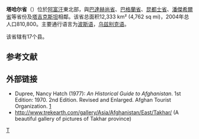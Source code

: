 {{Infobox settlement
| name = 塔哈爾省
| native_name = <small>{{lang-fa|تخار}}<br/>{{lang-ps|تخار ولايت}}</small>
| native_name_lang =
| settlement_type = [[阿富汗行政區劃|省]]
| image_skyline = Hillside view in Khawajah Bahawuddin, Takhar Province, Afghanistan.jpg
| image_alt =
| image_caption = 阿富汗塔哈爾省一個山上的景觀
| image_flag = 
| flag_alt =
| image_seal = 
| seal_alt =
| image_shield = 
| shield_alt =
| nickname =
| motto =
| image_map = Takhar in Afghanistan.svg
| map_alt =
| map_caption = 塔哈爾省在阿富汗的位置
| pushpin_map =
| pushpin_label_position =
| pushpin_map_alt =
| pushpin_map_caption =
| coordinates = {{coord|36.7|69.8|type:adm1st_region:AF|display=inline,title}}
| coor_pinpoint = 省會
| coordinates_footnotes =
| subdivision_type = 國家
| subdivision_name = {{flag|Afghanistan|Taliban}}
| established_title =
| established_date = 
| founder =
| seat_type = 省會
| seat = [[塔盧坎|塔盧坎]]
| government_footnotes =
| leader_party = 
| leader_title = 省長
| leader_name = 
| leader_title1 = 
| leader_name1 = 
| unit_pref = 公制
| area_footnotes =
| area_total_km2 = 12333
| area_land_km2 =
| area_water_km2 =
| area_water_percent =
| area_note = 
| elevation_footnotes =
| elevation_m =
| population_footnotes =<ref name=cso>{{cite web |url=http://cso.gov.af/Content/files/Takhar(1).pdf |title=Settled Population of Takhar province by Civil Division, Urban, Rural and Sex-2012-13 |accessdate=2012-10-20 |archive-date=2016-03-03 |archive-url=https://web.archive.org/web/20160303194415/http://cso.gov.af/Content/files/Takhar(1).pdf |dead-url=yes }}</ref>
| population_total = 933,700
| population_as_of = 2012年
| population_density_km2 = auto
| population_demonym = 
| population_note = 
| blank_name_sec1 = {{link-en|阿富汗語言|Languages of Afghanistan|主要語言}}
| blank_info_sec1 = [[達利語|達利語]]（波斯語）
| timezone1 = UTC+4:30
| utc_offset1 = 
| timezone1_DST =
| utc_offset1_DST =
| postal_code_type =
| postal_code =
| area_code_type =
| area_code = 
| iso_code = 
| website = 
| footnotes = 
}}

'''塔哈尔省'''（{{lang-fa|د تخار ولايت}}）位於[[阿富汗|阿富汗]]東北部，與[[巴達赫尚省|巴達赫尚省]]、[[巴格蘭省|巴格蘭省]]、[[昆都士省|昆都士省]]、[[潘傑希爾省|潘傑希爾省]]等省份及[[塔吉克斯坦|塔吉克斯坦]]相鄰。该省总面积12,333 km² (4,762 sq mi)，2004年总人口810,800。主要通行语言为[[波斯语|波斯语]]，[[乌兹别克语|乌兹别克语]]。

该省辖有17个县。

== 参考文献 ==
<references/>

== 外部链接 ==
* Dupree, Nancy Hatch (1977): ''An Historical Guide to Afghanistan''. 1st Edition: 1970. 2nd Edition. Revised and Enlarged. Afghan Tourist Organization. [https://web.archive.org/web/20070927223843/http://www.zharov.com/dupree/index.html]
* http://www.trekearth.com/gallery/Asia/Afghanistan/East/Takhar/ {{Wayback|url=http://www.trekearth.com/gallery/Asia/Afghanistan/East/Takhar/ |date=20200809183728 }} (A beautiful gallery of pictures of Takhar province)

{{Afghanistan}}
{{Afghanistan-stub}}

[[Category:阿富汗行政區劃|T]]
